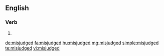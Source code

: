 ==English==

===Verb===
{{head|en|verb form}}

# {{en-past of|misjudge}}

[[de:misjudged]]
[[fa:misjudged]]
[[hu:misjudged]]
[[mg:misjudged]]
[[simple:misjudged]]
[[te:misjudged]]
[[vi:misjudged]]